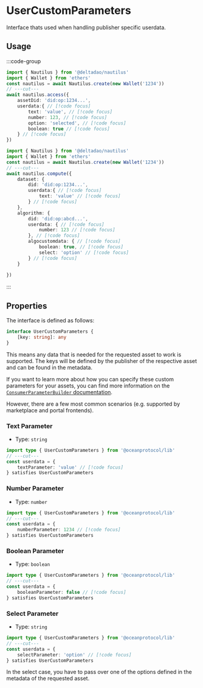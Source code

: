 # UserCustomParameters

Interface thats used when handling publisher specific userdata.

## Usage

:::code-group

```ts twoslash [access]
import { Nautilus } from '@deltadao/nautilus'
import { Wallet } from 'ethers'
const nautilus = await Nautilus.create(new Wallet('1234'))
// ---cut---
await nautilus.access({
    assetDid: 'did:op:1234...',
    userdata:{ // [!code focus]
        text: 'value', // [!code focus]
        number: 123, // [!code focus]
        option: 'selected', // [!code focus]
        boolean: true // [!code focus]
    } // [!code focus]
})
```

```ts twoslash [compute]
import { Nautilus } from '@deltadao/nautilus'
import { Wallet } from 'ethers'
const nautilus = await Nautilus.create(new Wallet('1234'))
// ---cut---
await nautilus.compute({
    dataset: {
        did: 'did:op:1234...',
        userdata:{ // [!code focus]
            text: 'value' // [!code focus]
        } // [!code focus]
    },
    algorithm: {
        did: 'did:op:abcd...',
        userdata: { // [!code focus]
            number: 123 // [!code focus]
        }, // [!code focus]
        algocustomdata: { // [!code focus]
            boolean: true, // [!code focus]
            select: 'option' // [!code focus]
        } // [!code focus]
    }
    
})
```
  :::

## Properties

The interface is defined as follows:

```ts twoslash
interface UserCustomParameters {
    [key: string]: any
}
```

This means any data that is needed for the requested asset to work is supported.
The keys will be defined by the publisher of the respective asset and can be found in the metadata.

If you want to learn more about how you can specify these custom parameters for your assets, you can find more information on the [`ConsumerParameterBuilder` documentation](/docs/api/ConsumerParameterBuilder).

However, there are a few most common scenarios (e.g. supported by marketplace and portal frontends).

### Text Parameter
- Type: `string`

```ts twoslash [compute]
import type { UserCustomParameters } from '@oceanprotocol/lib'
// ---cut---
const userdata = {
    textParameter: 'value' // [!code focus]
} satisfies UserCustomParameters
```


### Number Parameter
- Type: `number`

```ts twoslash [compute]
import type { UserCustomParameters } from '@oceanprotocol/lib'
// ---cut---
const userdata = {
    numberParameter: 1234 // [!code focus]
} satisfies UserCustomParameters
```

### Boolean Parameter
- Type: `boolean`

```ts twoslash [compute]
import type { UserCustomParameters } from '@oceanprotocol/lib'
// ---cut---
const userdata = {
    booleanParameter: false // [!code focus]
} satisfies UserCustomParameters
```

### Select Parameter
- Type: `string`

```ts twoslash [compute]
import type { UserCustomParameters } from '@oceanprotocol/lib'
// ---cut---
const userdata = {
    selectParameter: 'option' // [!code focus]
} satisfies UserCustomParameters
```
In the select case, you have to pass over one of the options defined in the metadata of the requested asset.